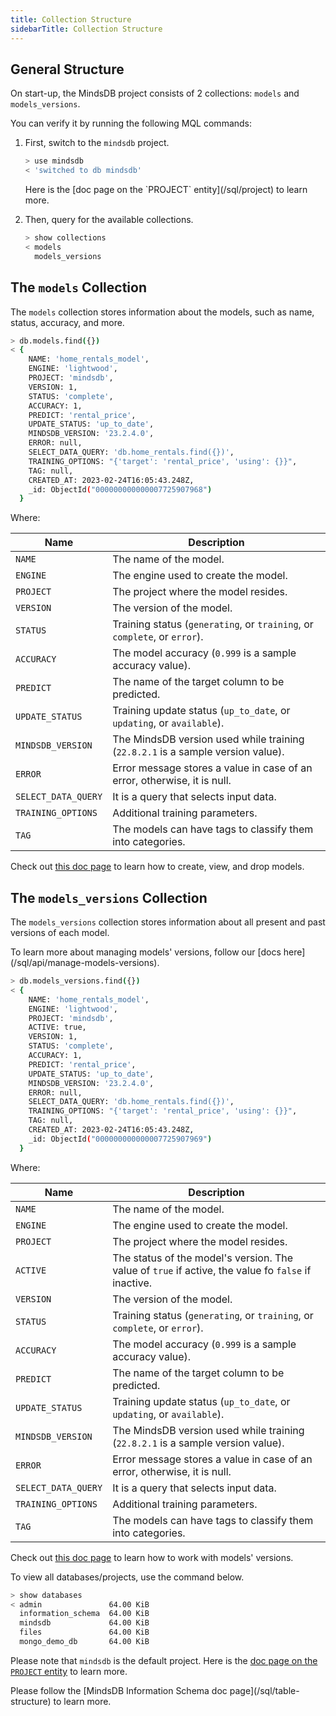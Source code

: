 ```yaml
---
title: Collection Structure
sidebarTitle: Collection Structure
---
```


## General Structure

On start-up, the MindsDB project consists of 2 collections: `models` and `models_versions`.

You can verify it by running the following MQL commands:

1. First, switch to the `mindsdb` project.

    ```bash
    > use mindsdb
    < 'switched to db mindsdb'
    ```

    <Tip>
    Here is the [doc page on the `PROJECT` entity](/sql/project) to learn more.
    </Tip>

2. Then, query for the available collections.

    ```bash
    > show collections
    < models
      models_versions
    ```

## The `models` Collection

The `models` collection stores information about the models, such as name, status, accuracy, and more.

```bash
> db.models.find({})
< {
    NAME: 'home_rentals_model',
    ENGINE: 'lightwood',
    PROJECT: 'mindsdb',
    VERSION: 1,
    STATUS: 'complete',
    ACCURACY: 1,
    PREDICT: 'rental_price',
    UPDATE_STATUS: 'up_to_date',
    MINDSDB_VERSION: '23.2.4.0',
    ERROR: null,
    SELECT_DATA_QUERY: 'db.home_rentals.find({})',
    TRAINING_OPTIONS: "{'target': 'rental_price', 'using': {}}",
    TAG: null,
    CREATED_AT: 2023-02-24T16:05:43.248Z,
    _id: ObjectId("000000000000007725907968")
  }
```

Where:

| Name                | Description                                                                     |
| ------------------- | ------------------------------------------------------------------------------- |
| `NAME`              | The name of the model.                                                          |
| `ENGINE`            | The engine used to create the model.                                            |
| `PROJECT`           | The project where the model resides.                                            |
| `VERSION`           | The version of the model.                                                       |
| `STATUS`            | Training status (`generating`, or `training`, or `complete`, or `error`).       |
| `ACCURACY`          | The model accuracy (`0.999` is a sample accuracy value).                        |
| `PREDICT`           | The name of the target column to be predicted.                                  |
| `UPDATE_STATUS`     | Training update status (`up_to_date`, or `updating`, or `available`).           |
| `MINDSDB_VERSION`   | The MindsDB version used while training (`22.8.2.1` is a sample version value). |
| `ERROR`             | Error message stores a value in case of an error, otherwise, it is null.        |
| `SELECT_DATA_QUERY` | It is a query that selects input data.                                          |
| `TRAINING_OPTIONS`  | Additional training parameters.                                                 |
| `TAG`               | The models can have tags to classify them into categories.                      |

Check out [this doc page](/sql/project#working-with-models) to learn how to create, view, and drop models.

## The `models_versions` Collection

The `models_versions` collection stores information about all present and past versions of each model.

<Tip>
To learn more about managing models' versions, follow our [docs here](/sql/api/manage-models-versions).
</Tip>

```bash
> db.models_versions.find({})
< {
    NAME: 'home_rentals_model',
    ENGINE: 'lightwood',
    PROJECT: 'mindsdb',
    ACTIVE: true,
    VERSION: 1,
    STATUS: 'complete',
    ACCURACY: 1,
    PREDICT: 'rental_price',
    UPDATE_STATUS: 'up_to_date',
    MINDSDB_VERSION: '23.2.4.0',
    ERROR: null,
    SELECT_DATA_QUERY: 'db.home_rentals.find({})',
    TRAINING_OPTIONS: "{'target': 'rental_price', 'using': {}}",
    TAG: null,
    CREATED_AT: 2023-02-24T16:05:43.248Z,
    _id: ObjectId("000000000000007725907969")
  }
```

Where:

| Name                | Description                                                                     |
| ------------------- | ------------------------------------------------------------------------------- |
| `NAME`              | The name of the model.                                                          |
| `ENGINE`            | The engine used to create the model.                                            |
| `PROJECT`           | The project where the model resides.                                            |
| `ACTIVE`            | The status of the model's version. The value of `true` if active, the value fo `false` if inactive.|
| `VERSION`           | The version of the model.                                                       |
| `STATUS`            | Training status (`generating`, or `training`, or `complete`, or `error`).       |
| `ACCURACY`          | The model accuracy (`0.999` is a sample accuracy value).                        |
| `PREDICT`           | The name of the target column to be predicted.                                  |
| `UPDATE_STATUS`     | Training update status (`up_to_date`, or `updating`, or `available`).           |
| `MINDSDB_VERSION`   | The MindsDB version used while training (`22.8.2.1` is a sample version value). |
| `ERROR`             | Error message stores a value in case of an error, otherwise, it is null.        |
| `SELECT_DATA_QUERY` | It is a query that selects input data.                                          |
| `TRAINING_OPTIONS`  | Additional training parameters.                                                 |
| `TAG`               | The models can have tags to classify them into categories.                      |

Check out [this doc page](/sql/project#working-with-models-version) to learn how to work with models' versions.

<Tip>
To view all databases/projects, use the command below.

```bash
> show databases
< admin               64.00 KiB
  information_schema  64.00 KiB
  mindsdb             64.00 KiB
  files               64.00 KiB
  mongo_demo_db       64.00 KiB
```

Please note that `mindsdb` is the default project. Here is the [doc page on the `PROJECT` entity](/sql/project) to learn more.
</Tip>

<Tip>
Please follow the [MindsDB Information Schema doc page](/sql/table-structure) to learn more.
</Tip>

